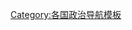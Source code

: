 {{sidebar with collapsible lists
| name      = Politics of Tajikistan
| wraplinks = true
| bodyclass = vcard
| bodystyle = width:auto
| liststyle = text-align:left

| title   = {{politics sidebar title
| country = 塔吉克斯坦
| image   = Coat of arms of Tajikistan.svg
| size    = 125px
| title   = 塔吉克斯坦}}

| list1title = 政府
| list1  =
* [[塔吉克斯坦总统|总统]]
** [[埃莫马利·拉赫蒙]]
* [[塔吉克斯坦总理|总理]]
** [[阿基勒·阿基洛夫]]

| list2title = 立法机构
| list2  =
* [[塔吉克斯坦最高会议|最高会议]]
** 马吉利西·米利
** 马吉利西·纳莫扬达贡

| list3title = 选举
| list3  =
* [[塔吉克斯坦选举]]
* [[2020年塔吉克斯坦总统选举|2020年总统选举]]
* [[2020年塔吉克斯坦议会选举|2020年议会选举]]

| list4title = 其它
| list4  =
* [[塔吉克斯坦政党列表|政党]]
* [[塔吉克斯坦人权|人权]]
* [[塔吉克斯坦外交|外交]]
* [[塔吉克斯坦行政区划|行政区划]]
| below = 
}}<noinclude>
{{clear}}

[[Category:各国政治导航模板]]

</noinclude>